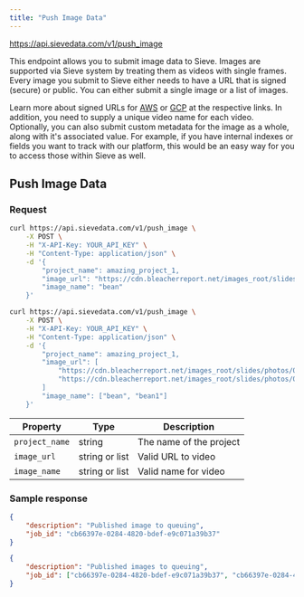 ```yaml
---
title: "Push Image Data"
---
```



<Request method="POST">https://api.sievedata.com/v1/push_image</Request>

This endpoint allows you to submit image data to Sieve. Images are supported via Sieve system by treating them as videos with single frames. Every image you submit to Sieve either needs to have a URL that is signed (secure) or public. You can either submit a single image or a list of images.

Learn more about signed URLs for [AWS](https://docs.aws.amazon.com/AmazonS3/latest/userguide/ShareObjectPreSignedURL.html) or [GCP](https://cloud.google.com/storage/docs/access-control/signed-urls) at the respective links. In addition, you need to supply a unique video name for each video. Optionally, you can also submit custom metadata for the image as a whole, along with it's associated value. For example, if you have internal indexes or fields you want to track with our platform, this would be an easy way for you to access those within Sieve as well.

## Push Image Data

### Request

```bash Terminal
curl https://api.sievedata.com/v1/push_image \
    -X POST \
    -H "X-API-Key: YOUR_API_KEY" \
    -H "Content-Type: application/json" \
    -d '{
        "project_name": amazing_project_1,
        "image_url": "https://cdn.bleacherreport.net/images_root/slides/photos/000/368/570/102184753_original.jpg?1283212258",
        "image_name": "bean"
    }'
```

```bash Terminal
curl https://api.sievedata.com/v1/push_image \
    -X POST \
    -H "X-API-Key: YOUR_API_KEY" \
    -H "Content-Type: application/json" \
    -d '{
        "project_name": amazing_project_1,
        "image_url": [
            "https://cdn.bleacherreport.net/images_root/slides/photos/000/368/570/102184753_original.jpg?1283212258",
            "https://cdn.bleacherreport.net/images_root/slides/photos/000/368/570/102184753_original.jpg?1283212258"
        ]
        "image_name": ["bean", "bean1"]
    }'
```

| Property | Type | Description |
| ---- | ----- | ---- |
| `project_name` | string | The name of the project |
| `image_url` | string or list | Valid URL to video |
| `image_name` | string or list | Valid name for video |

### Sample response

```json
{
    "description": "Published image to queuing",
    "job_id": "cb66397e-0284-4820-bdef-e9c071a39b37"
}
```

```json
{
    "description": "Published images to queuing",
    "job_id": ["cb66397e-0284-4820-bdef-e9c071a39b37", "cb66397e-0284-4820-bdef-e9c071a39b38"]
}
```